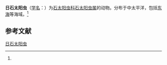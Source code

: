{{Speciesbox
| name = 日石太阳虫
| status = 
| status_system = 
| image = 
| genus = Lithelius
| species = solaris
| authority = ([[恩斯特·海克尔|Haeckel]], 1887)<ref name='id9176'>{{cite web| url =http://www.bioinfo.cn/db05/BjdwSpecies.php?action=view&id=9176| title =日石太阳虫| work =《中国动物物种编目数据库》| publisher =中国科学院微生物研究所| author =中国科学院动物研究所| accessdate =2009-04-16| deadurl =yes| archiveurl =https://web.archive.org/web/20131203122335/http://www.bioinfo.cn/db05/BjdwSpecies.php?action=view| archivedate =2013-12-03}}</ref>
}}

'''日石太阳虫'''（[[学名|学名]]：{{lang|la|''Lithelius solaris''}}）为[[石太阳虫科|石太阳虫科]][[石太阳虫属|石太阳虫属]]的动物。分布于中太平洋，包括[[东海|东海]]等海域。<ref name='id9176'/>

== 参考文献 ==
{{reflist}}

{{Wikispecies|Lithelius solaris}}

[[Category:石太阳虫属|日石太阳虫]]


{{放射虫小作品}}